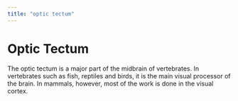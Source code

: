 ```yaml
---
title: "optic tectum"
---
```


# Optic Tectum

The optic tectum is a major part of the midbrain of vertebrates. In vertebrates such as fish, reptiles and birds, it is the main visual processor of the brain. In mammals, however, most of the work is done in the visual cortex.